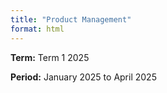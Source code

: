 ```yaml
---
title: "Product Management"
format: html
---
```


**Term:** Term 1 2025

**Period:** January 2025 to April 2025
